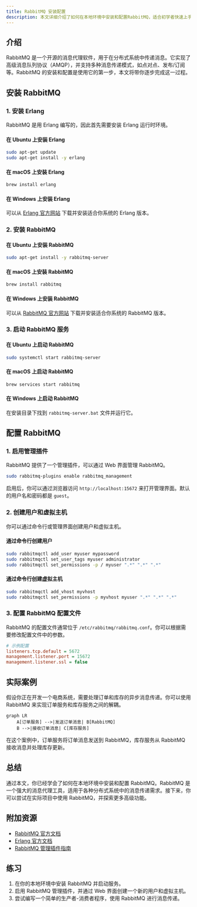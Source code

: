 ```yaml
---
title: RabbitMQ 安装配置
description: 本文详细介绍了如何在本地环境中安装和配置RabbitMQ，适合初学者快速上手。
---
```


## 介绍

RabbitMQ 是一个开源的消息代理软件，用于在分布式系统中传递消息。它实现了高级消息队列协议（AMQP），并支持多种消息传递模式，如点对点、发布/订阅等。RabbitMQ 的安装和配置是使用它的第一步，本文将带你逐步完成这一过程。

## 安装 RabbitMQ

### 1. 安装 Erlang

RabbitMQ 是用 Erlang 编写的，因此首先需要安装 Erlang 运行时环境。

#### 在 Ubuntu 上安装 Erlang

```bash
sudo apt-get update
sudo apt-get install -y erlang
```

#### 在 macOS 上安装 Erlang

```bash
brew install erlang
```

#### 在 Windows 上安装 Erlang

可以从 [Erlang 官方网站](https://www.erlang.org/downloads) 下载并安装适合你系统的 Erlang 版本。

### 2. 安装 RabbitMQ

#### 在 Ubuntu 上安装 RabbitMQ

```bash
sudo apt-get install -y rabbitmq-server
```

#### 在 macOS 上安装 RabbitMQ

```bash
brew install rabbitmq
```

#### 在 Windows 上安装 RabbitMQ

可以从 [RabbitMQ 官方网站](https://www.rabbitmq.com/download.html) 下载并安装适合你系统的 RabbitMQ 版本。

### 3. 启动 RabbitMQ 服务

#### 在 Ubuntu 上启动 RabbitMQ

```bash
sudo systemctl start rabbitmq-server
```

#### 在 macOS 上启动 RabbitMQ

```bash
brew services start rabbitmq
```

#### 在 Windows 上启动 RabbitMQ

在安装目录下找到 `rabbitmq-server.bat` 文件并运行它。

## 配置 RabbitMQ

### 1. 启用管理插件

RabbitMQ 提供了一个管理插件，可以通过 Web 界面管理 RabbitMQ。

```bash
sudo rabbitmq-plugins enable rabbitmq_management
```

启用后，你可以通过浏览器访问 `http://localhost:15672` 来打开管理界面。默认的用户名和密码都是 `guest`。

### 2. 创建用户和虚拟主机

你可以通过命令行或管理界面创建用户和虚拟主机。

#### 通过命令行创建用户

```bash
sudo rabbitmqctl add_user myuser mypassword
sudo rabbitmqctl set_user_tags myuser administrator
sudo rabbitmqctl set_permissions -p / myuser ".*" ".*" ".*"
```

#### 通过命令行创建虚拟主机

```bash
sudo rabbitmqctl add_vhost myvhost
sudo rabbitmqctl set_permissions -p myvhost myuser ".*" ".*" ".*"
```

### 3. 配置 RabbitMQ 配置文件

RabbitMQ 的配置文件通常位于 `/etc/rabbitmq/rabbitmq.conf`。你可以根据需要修改配置文件中的参数。

```ini
# 示例配置
listeners.tcp.default = 5672
management.listener.port = 15672
management.listener.ssl = false
```

## 实际案例

假设你正在开发一个电商系统，需要处理订单和库存的异步消息传递。你可以使用 RabbitMQ 来实现订单服务和库存服务之间的解耦。

```mermaid
graph LR
    A[订单服务] -->|发送订单消息| B[RabbitMQ]
    B -->|接收订单消息| C[库存服务]
```

在这个案例中，订单服务将订单消息发送到 RabbitMQ，库存服务从 RabbitMQ 接收消息并处理库存更新。

## 总结

通过本文，你已经学会了如何在本地环境中安装和配置 RabbitMQ。RabbitMQ 是一个强大的消息代理工具，适用于各种分布式系统中的消息传递需求。接下来，你可以尝试在实际项目中使用 RabbitMQ，并探索更多高级功能。

## 附加资源

- [RabbitMQ 官方文档](https://www.rabbitmq.com/documentation.html)
- [Erlang 官方文档](https://www.erlang.org/doc)
- [RabbitMQ 管理插件指南](https://www.rabbitmq.com/management.html)

## 练习

1. 在你的本地环境中安装 RabbitMQ 并启动服务。
2. 启用 RabbitMQ 管理插件，并通过 Web 界面创建一个新的用户和虚拟主机。
3. 尝试编写一个简单的生产者-消费者程序，使用 RabbitMQ 进行消息传递。
